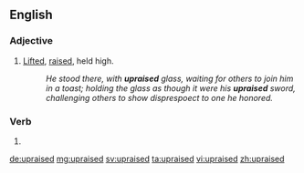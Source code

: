 ==English==

===Adjective===
{{en-adj|-}}

# {{context|nonstandard|or|archaic|lang=en}} [[lift|Lifted]], [[raise|raised]], held high.
#: ''He stood there, with '''upraised''' glass, waiting for others to join him in a toast; holding the glass as though it were his '''upraised''' sword, challenging others to show disprespoect to one he honored.''

===Verb===
{{head|en|verb form}}

# {{en-past of|upraise}}

[[de:upraised]]
[[mg:upraised]]
[[sv:upraised]]
[[ta:upraised]]
[[vi:upraised]]
[[zh:upraised]]